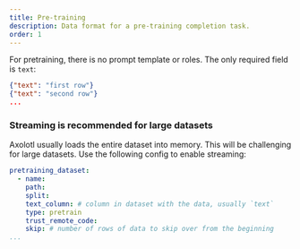 ```yaml
---
title: Pre-training
description: Data format for a pre-training completion task.
order: 1
---
```


For pretraining, there is no prompt template or roles.  The only required field is `text`:

```.json
{"text": "first row"}
{"text": "second row"}
...
```

:::{.callout-note}

### Streaming is recommended for large datasets

Axolotl usually loads the entire dataset into memory. This will be challenging for large datasets. Use the following config to enable streaming:

```.yaml
pretraining_dataset:
  - name:
    path:
    split:
    text_column: # column in dataset with the data, usually `text`
    type: pretrain
    trust_remote_code:
    skip: # number of rows of data to skip over from the beginning
...
```

:::
